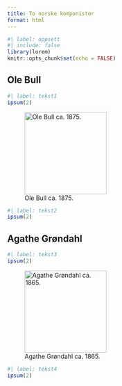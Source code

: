 ```yaml
---
title: To norske komponister
format: html
---
```


```r
#| label: oppsett
#| include: false
library(lorem)
knitr::opts_chunk$set(echo = FALSE)
```

## Ole Bull

```r
#| label: tekst1
ipsum(2)
```

![Ole Bull ca. 1875.](bull.jpg){fig-align="left" width=5cm}

```r
#| label: tekst2
ipsum(2)
```

## Agathe Grøndahl

```r
#| label: tekst3
ipsum(2)
```

![Agathe Grøndahl ca. 1865.](grondahl.jpg){fig-align="left" width=5cm}

```r
#| label: tekst4
ipsum(2)
```